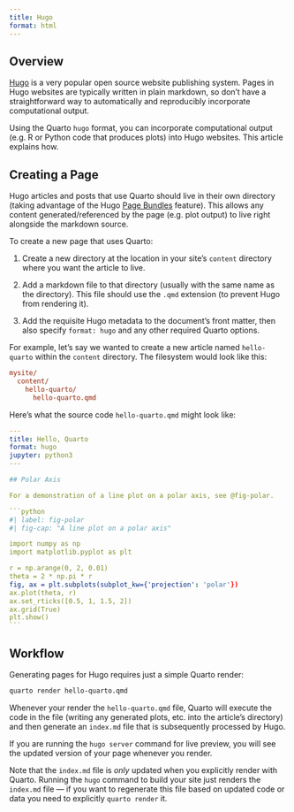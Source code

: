 ```yaml
---
title: Hugo
format: html
---
```


## Overview

[Hugo](https://gohugo.io/) is a very popular open source website publishing system. Pages in Hugo websites are typically written in plain markdown, so don't have a straightforward way to automatically and reproducibly incorporate computational output.

Using the Quarto `hugo` format, you can incorporate computational output (e.g. R or Python code that produces plots) into Hugo websites. This article explains how.

## Creating a Page

Hugo articles and posts that use Quarto should live in their own directory (taking advantage of the Hugo [Page Bundles](https://gohugo.io/content-management/page-bundles/) feature). This allows any content generated/referenced by the page (e.g. plot output) to live right alongside the markdown source.

To create a new page that uses Quarto:

1.  Create a new directory at the location in your site's `content` directory where you want the article to live.

2.  Add a markdown file to that directory (usually with the same name as the directory). This file should use the `.qmd` extension (to prevent Hugo from rendering it).

3.  Add the requisite Hugo metadata to the document's front matter, then also specify `format: hugo` and any other required Quarto options.

For example, let's say we wanted to create a new article named `hello-quarto` within the `content` directory. The filesystem would look like this:

``` ini
mysite/
  content/
    hello-quarto/
      hello-quarto.qmd
```

Here's what the source code `hello-quarto.qmd` might look like:

```` yaml
---
title: Hello, Quarto
format: hugo
jupyter: python3
---

## Polar Axis

For a demonstration of a line plot on a polar axis, see @fig-polar.

```python
#| label: fig-polar
#| fig-cap: "A line plot on a polar axis"

import numpy as np
import matplotlib.pyplot as plt

r = np.arange(0, 2, 0.01)
theta = 2 * np.pi * r
fig, ax = plt.subplots(subplot_kw={'projection': 'polar'})
ax.plot(theta, r)
ax.set_rticks([0.5, 1, 1.5, 2])
ax.grid(True)
plt.show()
```
````

## Workflow

Generating pages for Hugo requires just a simple Quarto render:

``` bash
quarto render hello-quarto.qmd
```

Whenever your render the `hello-quarto.qmd` file, Quarto will execute the code in the file (writing any generated plots, etc. into the article's directory) and then generate an `index.md` file that is subsequently processed by Hugo.

If you are running the `hugo server` command for live preview, you will see the updated version of your page whenever you render.

Note that the `index.md` file is *only* updated when you explicitly render with Quarto. Running the `hugo` command to build your site just renders the `index.md` file --- if you want to regenerate this file based on updated code or data you need to explicitly `quarto render` it.
